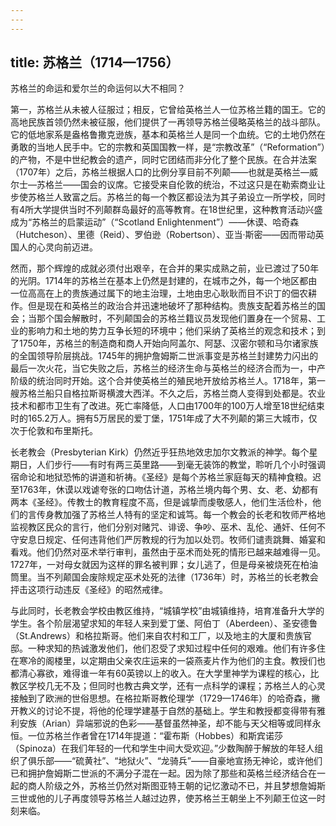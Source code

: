 ```yaml
---
---
---
```

title: 苏格兰（1714—1756）
---




苏格兰的命运和爱尔兰的命运何以大不相同？

第一，苏格兰从未被人征服过；相反，它曾给英格兰人一位苏格兰籍的国王。它的高地民族首领仍然未被征服，他们提供了一再领导苏格兰侵略英格兰的战斗部队。它的低地家系是盎格鲁撒克逊族，基本和英格兰人是同一个血统。它的土地仍然在勇敢的当地人民手中。它的宗教和英国国教一样，是“宗教改革”（“Reformation”）的产物，不是中世纪教会的遗产，同时它团结而非分化了整个民族。在合并法案（1707年）之后，苏格兰根据人口的比例分享目前不列颠——也就是英格兰—威尔士—苏格兰——国会的议席。它接受来自伦敦的统治，不过这只是在勒索商业让步使苏格兰人致富之后。苏格兰的每一个教区都设法为其子弟设立一所学校，同时有4所大学提供当时不列颠群岛最好的高等教育。在18世纪里，这种教育活动兴盛成为“苏格兰的启蒙运动”（“Scotland Enlightenment”）——休谟、哈奇森（Hutcheson）、里德（Reid）、罗伯逊（Robertson）、亚当·斯密——因而带动英国人的心灵向前迈进。

然而，那个辉煌的成就必须付出艰辛，在合并的果实成熟之前，业已渡过了50年的光阴。1714年的苏格兰在基本上仍然是封建的，在城市之外，每一个地区都由一位高高在上的贵族通过属下的地主治理，土地由忠心耿耿而目不识丁的佃农耕作。但是现在和英格兰的政治合并迅速地破坏了那种结构。贵族支配着苏格兰的国会；当那个国会解散时，不列颠国会的苏格兰籍议员发现他们置身在一个贸易、工业的影响力和土地的势力互争长短的环境中；他们采纳了英格兰的观念和技术；到了1750年，苏格兰的制造商和商人开始向阿盖尔、阿瑟、汉密尔顿和马尔诸家族的全国领导阶层挑战。1745年的拥护詹姆斯二世派事变是苏格兰封建势力闪出的最后一次火花，当它失败之后，苏格兰的经济生命与英格兰的经济合而为一，中产阶级的统治同时开始。这个合并使英格兰的殖民地开放给苏格兰人。1718年，第一艘苏格兰船只自格拉斯哥横渡大西洋。不久之后，苏格兰商人变得到处都是。农业技术和都市卫生有了改进。死亡率降低，人口由1700年的100万人增至18世纪结束时的165.2万人。拥有5万居民的爱丁堡，1751年成了大不列颠的第三大城市，仅次于伦敦和布里斯托。

长老教会（Presbyterian Kirk）仍然近乎狂热地效忠加尔文教派的神学。每个星期日，人们步行——有时有两三英里路——到毫无装饰的教堂，聆听几个小时强调宿命论和地狱恐怖的讲道和祈祷。《圣经》是每个苏格兰家庭每天的精神食粮。迟至1763年，休谟以戏谑夸张的口吻估计道，苏格兰境内每个男、女、老、幼都有两本《圣经》。传教士的教育程度不高，但是诚挚而虔敬感人，他们生活俭朴，他们的言传身教加强了苏格兰人特有的坚定和诚笃。每一个教会的长老和牧师严格地监视教区民众的言行，他们分别对赌咒、诽谤、争吵、巫术、乱伦、通奸、任何不守安息日规定、任何违背他们严厉教规的行为加以处罚。牧师们谴责跳舞、婚宴和看戏。他们仍然对巫术举行审判，虽然由于巫术而处死的情形已越来越难得一见。1727年，一对母女就因为这样的罪名被判罪；女儿逃了，但是母亲被烧死在柏油筒里。当不列颠国会废除规定巫术处死的法律（1736年）时，苏格兰的长老教会抨击这项行动违反《圣经》的昭然戒律。

与此同时，长老教会学校由教区维持，“城镇学校”由城镇维持，培育准备升大学的学生。各个阶层渴望求知的年轻人来到爱丁堡、阿伯丁（Aberdeen）、圣安德鲁（St.Andrews）和格拉斯哥。他们来自农村和工厂，以及地主的大厦和贵族官邸。一种求知的热诚激发他们，他们忍受了求知过程中任何的艰难。他们有许多住在寒冷的阁楼里，以定期由父亲农庄运来的一袋燕麦片作为他们的主食。教授们也都清心寡欲，难得谁一年有60英镑以上的收入。在大学里神学为课程的核心，比教区学校几无不及；但同时也教古典文学，还有一点科学的课程；苏格兰人的心灵接触到了欧洲的世俗思想。在格拉斯哥教伦理学（1729—1746年）的哈奇森，撇开教义的讨论不提，将他的伦理学建基于自然的基础上。学生和教授都变得带有雅利安族（Arian）异端邪说的色彩——基督虽然神圣，却不能与天父相等或同样永恒。一位苏格兰作者曾在1714年提道：“霍布斯（Hobbes）和斯宾诺莎（Spinoza）在我们年轻的一代和学生中间大受欢迎。”少数陶醉于解放的年轻人组织了俱乐部——“硫黄社”、“地狱火”、“龙骑兵”——自豪地宣扬无神论，或许他们已和拥护詹姆斯二世派的不满分子混在一起。因为除了那些和英格兰经济结合在一起的商人阶级之外，苏格兰仍然对斯图亚特王朝的记忆激动不已，并且梦想詹姆斯三世或他的儿子再度领导苏格兰人越过边界，使苏格兰王朝坐上不列颠王位这一时刻来临。